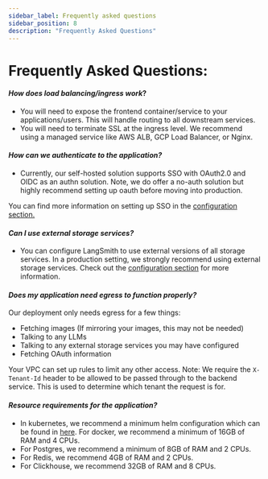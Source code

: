 ```yaml
---
sidebar_label: Frequently asked questions
sidebar_position: 8
description: "Frequently Asked Questions"
---
```


# Frequently Asked Questions:

#### _How does load balancing/ingress work_?

- You will need to expose the frontend container/service to your applications/users. This will handle routing to all downstream services.
- You will need to terminate SSL at the ingress level. We recommend using a managed service like AWS ALB, GCP Load Balancer, or Nginx.

#### _How can we authenticate to the application?_

- Currently, our self-hosted solution supports SSO with OAuth2.0 and OIDC as an authn solution. Note, we do offer a no-auth solution but highly recommend setting up oauth before moving into production.

You can find more information on setting up SSO in the [configuration section.](./self_hosting/configuration/sso)

#### _Can I use external storage services?_

- You can configure LangSmith to use external versions of all storage services. In a production setting, we strongly recommend using external storage services. Check out the [configuration section](./self_hosting/configuration) for more information.

#### _Does my application need egress to function properly?_

Our deployment only needs egress for a few things:

- Fetching images (If mirroring your images, this may not be needed)
- Talking to any LLMs
- Talking to any external storage services you may have configured
- Fetching OAuth information

Your VPC can set up rules to limit any other access. Note: We require the `X-Tenant-Id` header to be allowed to be passed through to the backend service. This is used to determine which tenant the request is for.

#### _Resource requirements for the application?_

- In kubernetes, we recommend a minimum helm configuration which can be found in [here](https://github.com/langchain-ai/helm/blob/main/charts/langsmith/examples/medium_size.yaml). For docker, we recommend a minimum of 16GB of RAM and 4 CPUs.
- For Postgres, we recommend a minimum of 8GB of RAM and 2 CPUs.
- For Redis, we recommend 4GB of RAM and 2 CPUs.
- For Clickhouse, we recommend 32GB of RAM and 8 CPUs.
